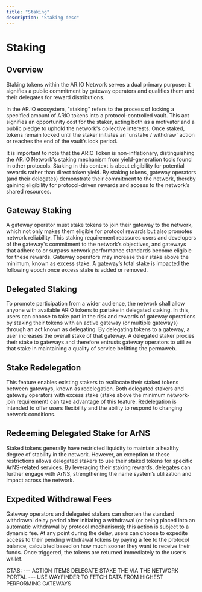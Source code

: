 ```yaml
---
title: "Staking"
description: "Staking desc"
---
```

# Staking

## Overview
Staking tokens within the AR.IO Network serves a dual primary purpose: it signifies a public commitment by gateway operators and qualifies them and their delegates for reward distributions.

In the AR.IO ecosystem, "staking" refers to the process of locking a specified amount of ARIO tokens into a protocol-controlled vault. This act signifies an opportunity cost for the staker, acting both as a motivator and a public pledge to uphold the network's collective interests. Once staked, tokens remain locked until the staker initiates an 'unstake / withdraw' action or reaches the end of the vault’s lock period.

It is important to note that the ARIO Token is non-inflationary, distinguishing the AR.IO Network's staking mechanism from yield-generation tools found in other protocols. Staking in this context is about eligibility for potential rewards rather than direct token yield. By staking tokens, gateway operators (and their delegates) demonstrate their commitment to the network, thereby gaining eligibility for protocol-driven rewards and access to the network’s shared resources.

## Gateway Staking
A gateway operator must stake tokens to join their gateway to the network, which not only makes them eligible for protocol rewards but also promotes network reliability. This staking requirement reassures users and developers of the gateway's commitment to the network’s objectives, and gateways that adhere to or surpass network performance standards become eligible for these rewards. Gateway operators may increase their stake above the minimum, known as excess stake. A gateway’s total stake is impacted the following epoch once excess stake is added or removed.

## Delegated Staking
To promote participation from a wider audience, the network shall allow anyone with available ARIO tokens to partake in delegated staking. In this, users can choose to take part in the risk and rewards of gateway operations by staking their tokens with an active gateway (or multiple gateways) through an act known as delegating. By delegating tokens to a gateway, a user increases the overall stake of that gateway. A delegated staker proxies their stake to gateways and therefore entrusts gateway operators to utilize that stake in maintaining a quality of service befitting the permaweb.

## Stake Redelegation
This feature enables existing stakers to reallocate their staked tokens between gateways, known as redelegation. Both delegated stakers and gateway operators with excess stake (stake above the minimum network-join requirement) can take advantage of this feature. Redelegation is intended to offer users flexibility and the ability to respond to changing network conditions.

## Redeeming Delegated Stake for ArNS
Staked tokens generally have restricted liquidity to maintain a healthy degree of stability in the network. However, an exception to these restrictions allows delegated stakers to use their staked tokens for specific ArNS-related services. By leveraging their staking rewards, delegates can further engage with ArNS, strengthening the name system’s utilization and impact across the network.

## Expedited Withdrawal Fees
Gateway operators and delegated stakers can shorten the standard withdrawal delay period after initiating a withdrawal (or being placed into an automatic withdrawal by protocol mechanisms); this action is subject to a dynamic fee. At any point during the delay, users can choose to expedite access to their pending withdrawal tokens by paying a fee to the protocol balance, calculated based on how much sooner they want to receive their funds. Once triggered, the tokens are returned immediately to the user’s wallet.


CTAS:
--- ACTION ITEMS DELEGATE STAKE THE VIA THE NETWORK PORTAL
--- USE WAYFINDER TO FETCH DATA FROM HIGHEST PERFORMING GATEWAYS
